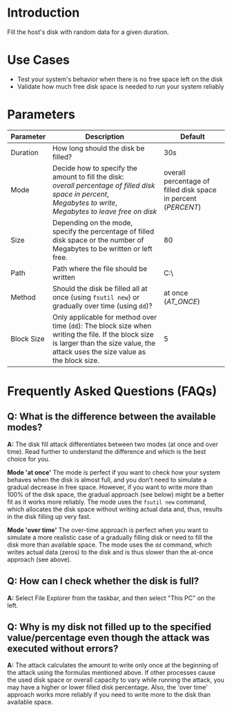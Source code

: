 # Introduction

Fill the host's disk with random data for a given duration.

# Use Cases

* Test your system's behavior when there is no free space left on the disk
* Validate how much free disk space is needed to run your system reliably

# Parameters

| Parameter  | Description                                                                                                                                                                           | Default                                                        |
|------------|---------------------------------------------------------------------------------------------------------------------------------------------------------------------------------------|----------------------------------------------------------------|
| Duration   | How long should the disk be filled?                                                                                                                                                   | 30s                                                            |
| Mode       | Decide how to specify the amount to fill the disk: <br/> *overall percentage of filled disk space in percent*, <br/> *Megabytes to write*,<br/> *Megabytes to leave free on disk*     | overall percentage of filled disk space in percent (*PERCENT*) |
| Size       | Depending on the mode, specify the percentage of filled disk space or the number of Megabytes to be written or left free.                                                             | 80                                                             |
| Path       | Path where the file should be written                                                                                                                                                 | C:\                                                            |
| Method     | Should the disk be filled all at once (using `fsutil new`) or gradually over time (using `dd`)?                                                                                       | at once (*AT_ONCE*)                                            |
| Block Size | Only applicable for method over time (`dd`): The block size when writing the file. If the block size is larger than the size value, the attack uses the size value as the block size. | 5                                                              |

# Frequently Asked Questions (FAQs)
## Q: What is the difference between the available modes?
**A:** The disk fill attack differentiates between two modes (at once and over time). Read further to understand the difference and which is the best choice for you.

**Mode 'at once'** The mode is perfect if you want to check how your system behaves when the disk is almost full, and you don't need to simulate a gradual decrease in free space.
However, if you want to write more than 100% of the disk space, the gradual approach (see below) might be a better fit as it works more reliably.
The mode uses the `fsutil new` command, which allocates the disk space without writing actual data and, thus, results in the disk filling up very fast.

**Mode 'over time'** The over-time approach is perfect when you want to simulate a more realistic case of a gradually filling disk or need to fill the disk more than available space.
The mode uses the `dd` command, which writes actual data (zeros) to the disk and is thus slower than the at-once approach (see above).

## Q: How can I check whether the disk is full?
**A:** Select File Explorer from the taskbar, and then select "This PC" on the left.

## Q: Why is my disk not filled up to the specified value/percentage even though the attack was executed without errors?
**A:** The attack calculates the amount to write only once at the beginning of the attack using the formulas mentioned above. If other processes cause the used disk space or overall capacity to vary while running the attack, you may have a higher or lower filled disk percentage. Also, the 'over time' approach works more reliably if you need to write more to the disk than available space.
